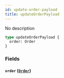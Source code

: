 ```yaml
---
id: update-order-payload
title: updateOrderPayload
---
```


No description

```graphql
type updateOrderPayload {
  order: Order
}
```

### Fields

#### `order` ([`Order`](/v1/objects/order))
